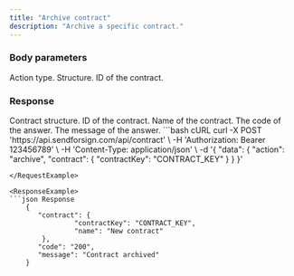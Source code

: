 ```yaml
---
title: "Archive contract"
description: "Archive a specific contract."
---
```


### Body parameters

<ParamField body="action" type="string" required>
  Action type.
</ParamField>

<ParamField body="contract" required>
  Structure.

  <Expandable title="child attribute">

  <ParamField body="contractKey" type="string">
    ID of the contract.
  </ParamField>

  </Expandable>

</ParamField>

### Response

  <ResponseField name="contract" type="string">
    Contract structure.

  <Expandable title="child attribute">

  <ResponseField name="contractKey" type="string">
    ID of the contract.
  </ResponseField>

  <ResponseField name="name" type="string">
    Name of the contract.
  </ResponseField>

  </Expandable>

  </ResponseField>

<ResponseField name="code" type="string">
  The code of the answer.
</ResponseField>

<ResponseField name="message" type="string">
  The message of the answer.
</ResponseField>

<RequestExample>
```bash cURL
curl -X POST 'https://api.sendforsign.com/api/contract' \
     -H 'Authorization: Bearer 123456789' \
     -H 'Content-Type: application/json' \
     -d '{ 
		  "data": {
				   "action": "archive",
				   "contract": {
							  "contractKey": "CONTRACT_KEY"
						     }
				  }
       }'

```
</RequestExample>

<ResponseExample>
```json Response
	{
       "contract": {
                "contractKey": "CONTRACT_KEY", 
				"name": "New contract"
		},
       "code": "200",
       "message": "Contract archived"
    } 
```
</ResponseExample>
